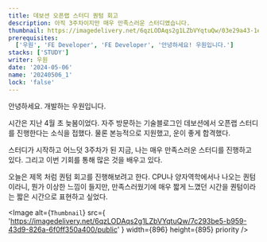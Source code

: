 ```yaml
---
title: 데보션 오픈랩 스터디 퀀텀 회고
description: 아직 3주차이지만 매우 만족스러운 스터디였습니다.
thumbnail: https://imagedelivery.net/6qzLODAqs2g1LZbVYqtuQw/03e29a43-1edf-4b59-e2a9-24c002b40700/public
prerequisites:
  ['우원', 'FE Developer', 'FE Developer', '안녕하세요! 우원입니다.']
stacks: ['STUDY']
writer: 우원
date: '2024-05-06'
name: '20240506_1'
lock: 'false'
---
```


안녕하세요. 개발하는 우원입니다.

시간은 지난 4월 초 늦봄이었다.
자주 방문하는 기술블로그인 데보션에서 오픈랩 스터디를 진행한다는 소식을 접했다.
물론 본능적으로 지원했고, 운이 좋게 합격했다.

스터디가 시작하고 어느덧 3주차가 된 지금, 
나는 매우 만족스러운 스터디를 진행하고 있다.
그리고 이번 기회를 통해 많은 것을 배우고 있다.

오늘은 제목 처럼 퀀텀 회고를 진행해보려고 한다.
CPU나 양자역학에서나 나오는 퀀텀이라니,
뭔가 이상한 느낌이 들지만,
만족스러웠기에 매우 짧게 느꼈던 시간을 퀀텀이라는 짧은 시간으로 표현하고 싶었다.

<Image
  alt={`Thumbnail`}
  src={
    'https://imagedelivery.net/6qzLODAqs2g1LZbVYqtuQw/7c293be5-b959-43d9-826a-6f0ff350a400/public'
  }
  width={896}
  height={895}
  priority
/>


